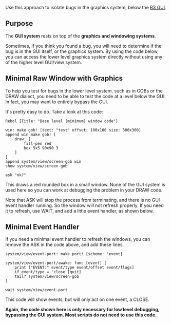 Use this approach to isolate bugs in the graphics system, below the [[R3 GUI]].

==Purpose==

The '''GUI system''' rests on top of the '''graphics and windowing systems'''.

Sometimes, if you think you found a bug, you will need to determine if the bug is in the GUI itself, or the graphics system. By using the code below, you can access the lower level graphics system directly without using any of the higher level GUI/view system.

==Minimal Raw Window with Graphics==

To help you test for bugs in the lower level system, such as in GOBs or the DRAW dialect, you need to be able to test the code at a level below the GUI. In fact, you may want to entirely bypass the GUI.

It's pretty easy to do. Take a look at this code:

<pre>
Rebol [Title: "Base level (minimum) window code"]

win: make gob! [text: "test" offset: 100x100 size: 300x300]
append win make gob! [
    draw: [
        fill-pen red
        box 5x5 90x90 3
    ]
]
append system/view/screen-gob win
show system/view/screen-gob

ask "ok?"
</pre>

This draws a red rounded box in a small window. None of the GUI system is used here so you can work at debugging the problem in your DRAW code.

Note that ASK will stop the process from terminating, and there is no GUI event handler running. So the window will not refresh properly. If you need it to refresh, use WAIT, and add a little event handler, as shown below.

==Minimal Event Handler==

If you need a minimal event handler to refresh the windows, you can remove the ASK in the code above, and add these lines.

<pre>
system/view/event-port: make port! [scheme: 'event]

system/view/event-port/awake: func [event] [
    print ["EVENT:" event/type event/offset event/flags]
    if event/type = 'close [quit]
    tail? system/view/screen-gob
]

wait system/view/event-port
</pre>

This code will show events, but will only act on one event, a CLOSE.

'''Again, the code shown here is only necessary for low level debugging, bypassing the GUI system. Most scripts do not need to use this code.'''
